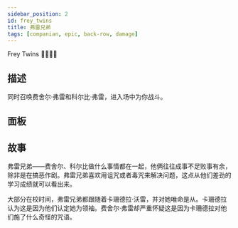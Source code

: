 ```yaml
---
sidebar_position: 2
id: frey_twins
title: 弗雷兄弟
tags: [companian, epic, back-row, damage]
---
```


Frey Twins 🧍‍♂️🧍‍♂️

<!--truncate-->



<CardBasics cardKey={id}/>


## 描述

同时召唤费舍尔·弗雷和科尔比·弗雷，进入场中为你战斗。

## 面板


<LevelComponent/>


<CardDynamicTable cardKey={id}/>


<CardComplexTable cardKey={id}/>





## 故事

弗雷兄弟——费舍尔、科尔比做什么事情都在一起，他俩往往成事不足败事有余，除非是在搞恶作剧。弗雷兄弟喜欢用诅咒或者毒咒来解决问题，这点从他们差劲的学习成绩就可以看出来。

大部分在校时间，弗雷兄弟都跟随着卡珊德拉·沃雷，并对她唯命是从。卡珊德拉认为这是因为他们认定她为领袖。费舍尔·弗雷却严重怀疑这是因为卡珊德拉对他们施了什么奇怪的咒语。




